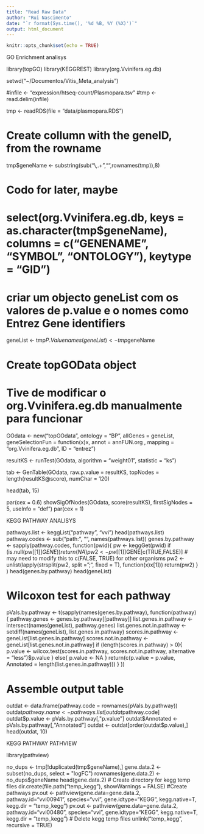 ```yaml
---
title: "Read Raw Data"
author: "Rui Nascimento"
date: "`r format(Sys.time(), '%d %B, %Y (%X)')`"
output: html_document
---
```

  
```r
knitr::opts_chunk$set(echo = TRUE)
```

########### GO  Enrichment analisys ##################

library(topGO)
library(KEGGREST)
library(org.Vvinifera.eg.db)

setwd("~/Documentos/Vitis_Meta_analysis")

#infile <- "expression/htseq-count/Plasmopara.tsv" 
#tmp <- read.delim(infile)

tmp <- readRDS(file = "data/plasmopara.RDS")

# Create collumn with the geneID, from the rowname
tmp$geneName <- substring(sub("\\,.+","",rownames(tmp)),8)

# Codo for later, maybe
# select(org.Vvinifera.eg.db, keys = as.character(tmp$geneName), columns = c("GENENAME", "SYMBOL", "ONTOLOGY"), keytype = "GID")

# criar um objecto geneList com os valores de p.value e o nomes como Entrez Gene identifiers
geneList <- tmp$P.Value
names(geneList) <- tmp$geneName

# Create topGOData object
# Tive de modificar o org.Vvinifera.eg.db manualmente para funcionar
GOdata <- new("topGOdata",
              ontology = "BP",
              allGenes = geneList,
              geneSelectionFun = function(x)x,
              annot = annFUN.org , mapping = "org.Vvinifera.eg.db",
              ID = "entrez")

resultKS <- runTest(GOdata, algorithm = "weight01", statistic = "ks")

tab <- GenTable(GOdata, raw.p.value = resultKS, topNodes = length(resultKS@score), numChar = 120)

head(tab, 15)

par(cex = 0.6)
showSigOfNodes(GOdata, score(resultKS), firstSigNodes = 5, useInfo = "def")
par(cex = 1)

############# KEGG PATHWAY ANALISYS ######################

pathways.list <- keggList("pathway", "vvi")
head(pathways.list)
pathway.codes <- sub("path:", "", names(pathways.list))
genes.by.pathway <- sapply(pathway.codes,
                           function(pwid){
                             pw <- keggGet(pwid)
                             if (is.null(pw[[1]]$GENE)) return(NA)
                             pw2 <- pw[[1]]$GENE[c(TRUE,FALSE)] # may need to modify this to c(FALSE, TRUE) for other organisms
                             pw2 <- unlist(lapply(strsplit(pw2, split = ";", fixed = T), function(x)x[1]))
                             return(pw2)
                           }
)
head(genes.by.pathway)
head(geneList)

# Wilcoxon test for each pathway
pVals.by.pathway <- t(sapply(names(genes.by.pathway),
                             function(pathway) {
                               pathway.genes <- genes.by.pathway[[pathway]]
                               list.genes.in.pathway <- intersect(names(geneList), pathway.genes)
                               list.genes.not.in.pathway <- setdiff(names(geneList), list.genes.in.pathway)
                               scores.in.pathway <- geneList[list.genes.in.pathway]
                               scores.not.in.pathway <- geneList[list.genes.not.in.pathway]
                               if (length(scores.in.pathway) > 0){
                                 p.value <- wilcox.test(scores.in.pathway, scores.not.in.pathway, alternative = "less")$p.value
                               } else{
                                 p.value <- NA
                               }
                               return(c(p.value = p.value, Annotated = length(list.genes.in.pathway)))
                             }
))

# Assemble output table
outdat <- data.frame(pathway.code = rownames(pVals.by.pathway))
outdat$pathway.name <- pathways.list[outdat$pathway.code]
outdat$p.value <- pVals.by.pathway[,"p.value"]
outdat$Annotated <- pVals.by.pathway[,"Annotated"]
outdat <- outdat[order(outdat$p.value),]
head(outdat, 10)


###################### KEGG PATHWAY PATHVIEW #############################
library(pathview)

no_dups <- tmp[!duplicated(tmp$geneName),]
gene.data.2 <- subset(no_dups, select = "logFC")
rownames(gene.data.2) <- no_dups$geneName
head(gene.data.2)
# Create directory for kegg temp files
dir.create(file.path("temp_kegg"), showWarnings = FALSE)
#Create pathways
pv.out <- pathview(gene.data=gene.data.2, pathway.id="vvi00941", species="vvi", gene.idtype="KEGG", kegg.native=T, kegg.dir = "temp_kegg")
pv.out <- pathview(gene.data=gene.data.2, pathway.id="vvi00480", species="vvi", gene.idtype="KEGG", kegg.native=T, kegg.dir = "temp_kegg")
# Delete kegg temp files
unlink("temp_kegg", recursive = TRUE)
